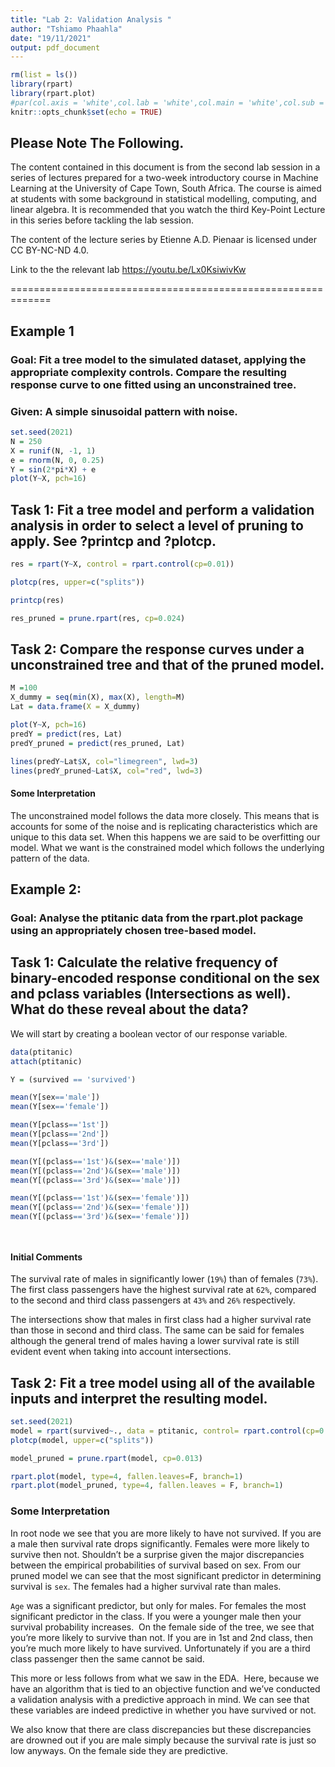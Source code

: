 ```yaml
---
title: "Lab 2: Validation Analysis "
author: "Tshiamo Phaahla"
date: "19/11/2021"
output: pdf_document
---
```


```r
rm(list = ls())
library(rpart)
library(rpart.plot)
#par(col.axis = 'white',col.lab = 'white',col.main = 'white',col.sub = 'white',fg = 'white',bg = 'black', lwd = 2)
knitr::opts_chunk$set(echo = TRUE)
```

## Please Note The Following.

The content contained in this document is from the second lab session in a series of lectures prepared for a two-week introductory course in Machine Learning at the University of Cape Town, South Africa. The course is aimed at students with some background in statistical modelling, computing, and linear algebra. It is recommended that you watch the third Key-Point Lecture in this series before tackling the lab session.\  

The content of the lecture series by Etienne A.D. Pienaar is licensed under CC BY-NC-ND 4.0.\  

Link to the the relevant lab <https://youtu.be/Lx0KsiwivKw>\  

=============================================================

## Example 1

### Goal: Fit a tree model to the simulated dataset, applying the appropriate complexity controls. Compare the resulting response curve to one fitted using an unconstrained tree. 

### Given: A simple sinusoidal pattern with noise.

```r
set.seed(2021)
N = 250
X = runif(N, -1, 1)
e = rnorm(N, 0, 0.25)
Y = sin(2*pi*X) + e
plot(Y~X, pch=16)

```

## Task 1: Fit a tree model and perform a validation analysis in order to select a level of pruning to apply. See ?printcp and ?plotcp.

```r
res = rpart(Y~X, control = rpart.control(cp=0.01))

plotcp(res, upper=c("splits"))

printcp(res)

res_pruned = prune.rpart(res, cp=0.024)

```

## Task 2: Compare the response curves under a unconstrained tree and that of the pruned model. 

```r

M =100
X_dummy = seq(min(X), max(X), length=M)
Lat = data.frame(X = X_dummy)

plot(Y~X, pch=16)
predY = predict(res, Lat)
predY_pruned = predict(res_pruned, Lat)

lines(predY~Lat$X, col="limegreen", lwd=3)
lines(predY_pruned~Lat$X, col="red", lwd=3)

```

#### Some Interpretation

The unconstrained model follows the data more closely. This means that is accounts for some of the noise and is replicating characteristics which are unique to this data set. When this happens we are said to be overfitting our model. What we want is the constrained model which follows the underlying pattern of the data.

\newpage
## Example 2:

### Goal: Analyse the ptitanic data from the rpart.plot package using an appropriately chosen tree-based model.

## Task 1: Calculate the relative frequency of binary-encoded response conditional on the sex and pclass variables (Intersections as well). What do these reveal about the data?

We will start by creating a boolean vector of our response variable.

```r

data(ptitanic)
attach(ptitanic)

Y = (survived == 'survived')

mean(Y[sex=='male'])
mean(Y[sex=='female'])

mean(Y[pclass=='1st'])
mean(Y[pclass=='2nd'])
mean(Y[pclass=='3rd'])

mean(Y[(pclass=='1st')&(sex=='male')])
mean(Y[(pclass=='2nd')&(sex=='male')])
mean(Y[(pclass=='3rd')&(sex=='male')])

mean(Y[(pclass=='1st')&(sex=='female')])
mean(Y[(pclass=='2nd')&(sex=='female')])
mean(Y[(pclass=='3rd')&(sex=='female')])




```

#### Initial Comments

The survival rate of males in significantly lower (`19%`) than of females (`73%`).  
The first class passengers have the highest survival rate at `62%`, compared to the second and third class passengers at `43%` and `26%` respectively.

The intersections show that males in first class had a higher survival rate than those in second and third class. The same can be said for females although the general trend of males having a lower survival rate is still evident event when taking into account intersections.

## Task 2: Fit a tree model using all of the available inputs and interpret the resulting model. 

```r

set.seed(2021)
model = rpart(survived~., data = ptitanic, control= rpart.control(cp=0.001))
plotcp(model, upper=c("splits"))

model_pruned = prune.rpart(model, cp=0.013)

rpart.plot(model, type=4, fallen.leaves=F, branch=1)
rpart.plot(model_pruned, type=4, fallen.leaves = F, branch=1)

```

### Some Interpretation

In root node we see that you are more likely to have not survived. If you are a male then survival rate drops significantly. Females were more likely to survive then not. Shouldn't be a surprise given the major discrepancies between the empirical probabilities of survival based on sex.
From our pruned model we can see that the most significant predictor in determining survival is `sex`. The females had a higher survival rate than males. 

`Age` was a significant predictor, but only for males. For females the most significant predictor in the class. If you were a younger male then your survival probability increases.\  
On the female side of the tree, we see that you're more likely to survive than not. If you are in 1st and 2nd class, then you're much more likely to have survived. Unfortunately if you are a third class passenger then the same cannot be said.

This more or less follows from what we saw in the EDA.\  
Here, because we have an algorithm that is tied to an objective function and we've conducted a validation analysis with a predictive approach in mind. We can see that these variables are indeed predictive in whether you have survived or not.\  

We also know that there are class discrepancies but these discrepancies are drowned out if you are male simply because the survival rate is just so low anyways. On the female side they are predictive.\  






